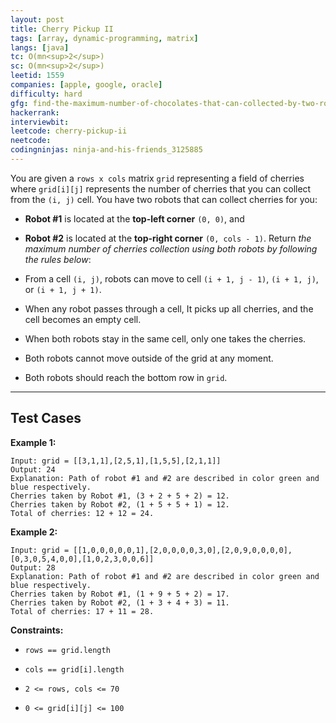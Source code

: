 ```yaml
---
layout: post
title: Cherry Pickup II
tags: [array, dynamic-programming, matrix]
langs: [java]
tc: O(mn<sup>2</sup>)
sc: O(mn<sup>2</sup>)
leetid: 1559
companies: [apple, google, oracle]
difficulty: hard
gfg: find-the-maximum-number-of-chocolates-that-can-collected-by-two-robots-in-a-grid-chocolates-pickup
hackerrank: 
interviewbit: 
leetcode: cherry-pickup-ii
neetcode: 
codingninjas: ninja-and-his-friends_3125885
---
```

You are given a `rows x cols` matrix `grid` representing a field of cherries where `grid[i][j]` represents the number of cherries that you can collect from the `(i, j)` cell.
You have two robots that can collect cherries for you:
	
* **Robot #1** is located at the **top-left corner** `(0, 0)`, and
	
* **Robot #2** is located at the **top-right corner** `(0, cols - 1)`.
Return *the maximum number of cherries collection using both robots by following the rules below*:
	
* From a cell `(i, j)`, robots can move to cell `(i + 1, j - 1)`, `(i + 1, j)`, or `(i + 1, j + 1)`.
	
* When any robot passes through a cell, It picks up all cherries, and the cell becomes an empty cell.
	
* When both robots stay in the same cell, only one takes the cherries.
	
* Both robots cannot move outside of the grid at any moment.
	
* Both robots should reach the bottom row in `grid`.
 
---
## Test Cases
**Example 1:**

<MdxImage src="https://assets.leetcode.com/uploads/2020/04/29/sample_1_1802.png" />

```
Input: grid = [[3,1,1],[2,5,1],[1,5,5],[2,1,1]]
Output: 24
Explanation: Path of robot #1 and #2 are described in color green and blue respectively.
Cherries taken by Robot #1, (3 + 2 + 5 + 2) = 12.
Cherries taken by Robot #2, (1 + 5 + 5 + 1) = 12.
Total of cherries: 12 + 12 = 24.
```

**Example 2:**

<MdxImage src="https://assets.leetcode.com/uploads/2020/04/23/sample_2_1802.png" />

```
Input: grid = [[1,0,0,0,0,0,1],[2,0,0,0,0,3,0],[2,0,9,0,0,0,0],[0,3,0,5,4,0,0],[1,0,2,3,0,0,6]]
Output: 28
Explanation: Path of robot #1 and #2 are described in color green and blue respectively.
Cherries taken by Robot #1, (1 + 9 + 5 + 2) = 17.
Cherries taken by Robot #2, (1 + 3 + 4 + 3) = 11.
Total of cherries: 17 + 11 = 28.
```
 
**Constraints:**
	
* `rows == grid.length`
	
* `cols == grid[i].length`
	
* `2 <= rows, cols <= 70`
	
* `0 <= grid[i][j] <= 100`

        